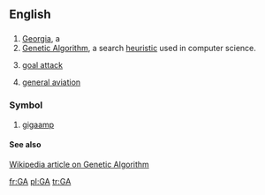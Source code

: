==English==

==={{Abbreviation}}===
# [[Georgia]], a {{USstate}}
# [[Genetic Algorithm]], a search [[heuristic]] used in computer science.
# {{netball}} [[goal attack]]
# [[general aviation]]

===Symbol===
# [[gigaamp]]

====See also====
[[w:en:Genetic algorithm|Wikipedia article on Genetic Algorithm]]

[[fr:GA]]
[[pl:GA]]
[[tr:GA]]